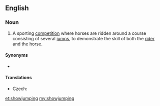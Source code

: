 {{also|show jumping}}
==English==
{{wikipedia}}

===Noun===
{{en-noun|-}}

# {{lb|en|sports|horses}} A sporting [[competition]] where horses are ridden around a course consisting of several [[jump]]s, to demonstrate the skill of both the [[rider]] and the [[horse]].

====Synonyms====
* {{l|en|gymkhana}}

====Translations====
{{trans-top|riding competition}}
* Czech: {{t|cs|parkur|m}}
{{trans-mid}}
{{trans-bottom}}

[[et:showjumping]]
[[my:showjumping]]